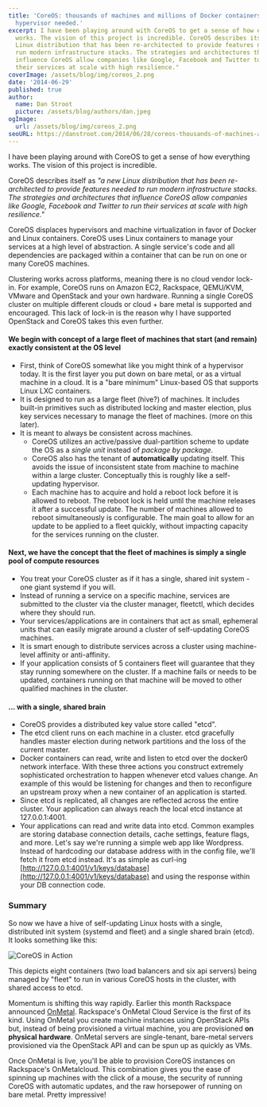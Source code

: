 ```yaml
---
title: 'CoreOS: thousands of machines and millions of Docker containers... no
  hypervisor needed.'
excerpt: I have been playing around with CoreOS to get a sense of how everything
  works. The vision of this project is incredible. CoreOS describes itself as "a new
  Linux distribution that has been re-architected to provide features needed to
  run modern infrastructure stacks. The strategies and architectures that
  influence CoreOS allow companies like Google, Facebook and Twitter to run
  their services at scale with high resilience."
coverImage: /assets/blog/img/coreos_2.png
date: '2014-06-29'
published: true
author:
  name: Dan Stroot
  picture: /assets/blog/authors/dan.jpeg
ogImage:
  url: /assets/blog/img/coreos_2.png
seoURL: https://danstroot.com/2014/06/28/coreos-thousands-of-machines-and-millions-of-docker-containers-no-hypervisor-needed/
---
```


I have been playing around with CoreOS to get a sense of how everything works. The vision of this project is incredible.

CoreOS describes itself as _"a new Linux distribution that has been re-architected to provide features needed to run modern infrastructure stacks. The strategies and architectures that influence CoreOS allow companies like Google, Facebook and Twitter to run their services at scale with high resilience."_

CoreOS displaces hypervisors and machine virtualization in favor of Docker and Linux containers. CoreOS uses Linux containers to manage your services at a high level of abstraction. A single service's code and all dependencies are packaged within a container that can be run on one or many CoreOS machines.

Clustering works across platforms, meaning there is no cloud vendor lock-in. For example, CoreOS runs on Amazon EC2, Rackspace, QEMU/KVM, VMware and OpenStack and your own hardware. Running a single CoreOS cluster on multiple different clouds or cloud + bare metal is supported and encouraged. This lack of lock-in is the reason why I have supported OpenStack and CoreOS takes this even further.

#### We begin with concept of a large fleet of machines that start (and remain) exactly consistent at the OS level

- First, think of CoreOS somewhat like you might think of a hypervisor today. It is the first layer you put down on bare metal, or as a virtual machine in a cloud. It is a "bare minimum" Linux-based OS that supports Linux LXC containers.
- It is designed to run as a large fleet (hive?) of machines. It includes built-in primitives such as distributed locking and master election, plus key services necessary to manage the fleet of machines. (more on this later).
- It is meant to always be consistent across machines.
  - CoreOS utilizes an active/passive dual-partition scheme to update the OS as a _single unit_ instead of _package by package_.
  - CoreOS also has the tenant of **automatically** updating itself. This avoids the issue of inconsistent state from machine to machine within a large cluster. Conceptually this is roughly like a self-updating hypervisor.
  - Each machine has to acquire and hold a reboot lock before it is allowed to reboot. The reboot lock is held until the machine releases it after a successful update. The number of machines allowed to reboot simultaneously is configurable. The main goal to allow for an update to be applied to a fleet quickly, without impacting capacity for the services running on the cluster.

#### Next, we have the concept that the fleet of machines is simply a single pool of compute resources

- You treat your CoreOS cluster as if it has a single, shared init system - one giant systemd if you will.
- Instead of running a service on a specific machine, services are submitted to the cluster via the cluster manager, fleetctl, which decides where they should run.
- Your services/applications are in containers that act as small, ephemeral units that can easily migrate around a cluster of self-updating CoreOS machines.
- It is smart enough to distribute services across a cluster using machine-level affinity or anti-affinity.
- If your application consists of 5 containers fleet will guarantee that they stay running somewhere on the cluster. If a machine fails or needs to be updated, containers running on that machine will be moved to other qualified machines in the cluster.

#### ... with a single, shared brain

- CoreOS provides a distributed key value store called "etcd".
- The etcd client runs on each machine in a cluster. etcd gracefully handles master election during network partitions and the loss of the current master.
- Docker containers can read, write and listen to etcd over the docker0 network interface. With these three actions you construct extremely sophisticated orchestration to happen whenever etcd values change. An example of this would be listening for changes and then to reconfigure an upstream proxy when a new container of an application is started.
- Since etcd is replicated, all changes are reflected across the entire cluster. Your application can always reach the local etcd instance at 127.0.0.1:4001.
- Your applications can read and write data into etcd. Common examples are storing database connection details, cache settings, feature flags, and more. Let's say we're running a simple web app like Wordpress. Instead of hardcoding our database address with in the config file, we'll fetch it from etcd instead. It's as simple as curl-ing [http://127.0.0.1:4001/v1/keys/database](http://127.0.0.1:4001/v1/keys/database) and using the response within your DB connection code.

### Summary

So now we have a hive of self-updating Linux hosts with a single, distributed init system (systemd and fleet) and a single shared brain (etcd). It looks something like this:

![CoreOS in Action](https://danstroot.imgix.net/assets/blog/img/coreos-action.png)

This depicts eight containers (two load balancers and six api servers) being managed by "fleet" to run in various CoreOS hosts in the cluster, with shared access to etcd.

Momentum is shifting this way rapidly. Earlier this month Rackspace announced [OnMetal](https://www.rackspace.com/blog/onmetal-the-right-way-to-scale/). Rackspace's OnMetal Cloud Service is the first of its kind. Using OnMetal you create machine instances using OpenStack APIs but, instead of being provisioned a virtual machine, you are provisioned **on physical hardware**. OnMetal servers are single-tenant, bare-metal servers provisioned via the OpenStack API and can be spun up as quickly as VMs.

Once OnMetal is live, you'll be able to provision CoreOS instances on Rackspace's OnMetalcloud. This combination gives you the ease of spinning up machines with the click of a mouse, the security of running CoreOS with automatic updates, and the raw horsepower of running on bare metal. Pretty impressive!
